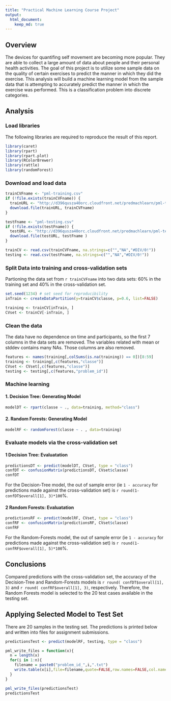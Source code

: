 ```yaml
---
title: "Practical Machine Learning Course Project"
output: 
  html_document:
    keep_md: true
---
```



## Overview
The devices for quantifing self movement are becoming more popular. They are able to collect a large amount of data about people and their personal health activities. The goal of this project is to utilize some sample data on the quality of certain exercises to predict the manner in which they did the exercise. This analysis will build a machine learning model from the sample data that is attempting to accurately predict the manner in which the exercise was performed. This is a classification problem into discrete categories.

## Analysis

### Load libraries
The following libraries are required to reproduce the result of this report.
```r
library(caret)
library(rpart)
library(rpart.plot)
library(RColorBrewer)
library(rattle)
library(randomForest)
```

### Download and load data
```r
trainCVFname <- "pml-training.csv"
if (!file.exists(trainCVFname)) {
  trainURL <- "http://d396qusza40orc.cloudfront.net/predmachlearn/pml-training.csv"
  download.file(trainURL, trainCVFname)
}

testFname <- "pml-testing.csv"
if (!file.exists(testFname)) {
  testURL <- "http://d396qusza40orc.cloudfront.net/predmachlearn/pml-testing.csv"
  download.file(testURL, testFname )
}

trainCV <- read.csv(trainCVFname, na.strings=c("","NA","#DIV/0!"))
testing <- read.csv(testFname, na.strings=c("","NA","#DIV/0!"))
```

### Split Data into training and cross-validation sets
Partioning the data set from `r trainCVFname` into two data sets: 60% in the training set and 40% in the cross-validation set.
```r
set.seed(1234) # set seed for reproducibility
inTrain <- createDataPartition(y=trainCV$classe, p=0.6, list=FALSE)

training <- trainCV[inTrain, ]
CVset <- trainCV[-inTrain, ]
```

### Clean the data
The data have no dependence on time and participants, so the first 7 columns in the data sets are removed. The variables related with mean or stddev contains many NAs. Those columns are also removed.
```r
features <- names(training[,colSums(is.na(training)) == 0])[8:59]
training <- training[,c(features,"classe")]
CVset <- CVset[,c(features,"classe")]
testing <- testing[,c(features,"problem_id")]
```


### Machine learning
#### 1. Decision Tree: Generating Model

```r
modelDT <- rpart(classe ~ ., data=training, method="class")
```

#### 2. Random Forests: Generating Model

```r
modelRF <- randomForest(classe ~ . , data=training)
```

### Evaluate models via the cross-validation set
#### 1 Decision Tree: Evaluatation

```r
predictionsDT <- predict(modelDT, CVset, type = "class")
confDT <- confusionMatrix(predictionsDT, CVset$classe)
confDT 
```
For the Decision-Tree model, the out of sample error (ie `1 - accuracy` for predictions made against the cross-validation set) is `r round(1-confDT$overall[1], 3)*100`%.


#### 2 Random Forests: Evaluatation

```r
predictionsRF <- predict(modelRF, CVset, type = "class")
confRF <- confusionMatrix(predictionsRF, CVset$classe)
confRF
```
For the Random-Forests model, the out of sample error (ie `1 - accuracy` for predictions made against the cross-validation set) is `r round(1-confRF$overall[1], 5)*100`%.


## Conclusions
Compared predictions with the cross-validation set, the accuracy of the Decision-Tree and Random-Forests models is `r round( confDT$overall[1], 3)` and `r round( confRF$overall[1], 3)`, respectively. Therefore, the Random Forests model is selected to the 20 test cases available in the testing set.

## Applying Selected Model to Test Set
There are 20 samples in the testing set. The predictions is printed below and written into files for assignment submissions.

```r
predictionsTest <- predict(modelRF, testing, type = "class")

pml_write_files = function(x){
  n = length(x)
  for(i in 1:n){
    filename = paste0("problem_id_",i,".txt")
    write.table(x[i],file=filename,quote=FALSE,row.names=FALSE,col.names=FALSE)
  }
}

pml_write_files(predictionsTest)
predictionsTest
```
